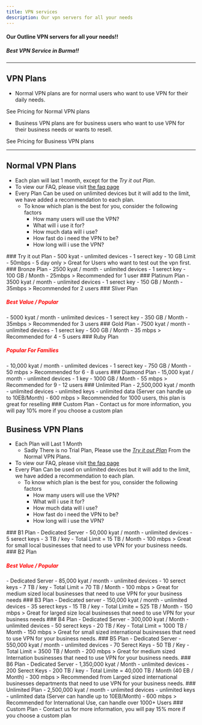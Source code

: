 ```yaml
---
title: VPN services
description: Our vpn servers for all your needs
---
```



#### Our Outline VPN servers for all your needs!!
##### Best VPN Service in Burma!!
---


## VPN Plans 
- Normal VPN plans are for normal users who want to use VPN for their daily needs.

<LinkButton variant='secondary' href='#normal-vpn-plans'> See Pricing for Normal VPN plans</LinkButton>

- Business VPN plans are for business users who want to use VPN for their business needs or wants to resell.

<LinkButton variant='secondary' href="#business-vpn-plans"> See Pricing for Business VPN plans</LinkButton>

---
## Normal VPN Plans
- Each plan will last 1 month, except for the *Try it out Plan*. 
- To view our FAQ, please visit [the faq page](./faq/)
- Every Plan Can be used on unlimited devices but it will add to the limit, we have added a recommendation to each plan.
    - To know which plan is the best for you, consider the following factors
        - How many users will use the VPN?
        - What will i use it for? 
        - How much data will i use?
        - How fast do i need the VPN to be?
        - How long will i use the VPN?
<CardGrid id="Normal">

<Card>
    ### Try it out Plan
    - 500 kyat 
    - unlimited devices
    - 1 serect key
    - 10 GB Limit
    - 50mbps
    - 5 day only
    > Great for Users who want to test out the vpn first.
</Card>
<Card id="bronze"> 
    ### Bronze Plan
    - 2500 kyat / month
    - unlimited devices
    - 1 serect key
    - 100 GB / Month
    - 25mbps
    > Recommended for 1 user
</Card>

<Card>
    ### Platinum Plan
    - 3500 kyat / month
    - unlimited devices
    - 1 serect key
    - 150 GB / Month
    - 35mbps
    > Recommended for 2 users 
 </Card>

<Card>
    ### Sliver Plan
    <h5 style="color:red">Best Value / Popular </h5>
    - 5000 kyat / month
    - unlimited devices
    - 1 serect key
    - 350 GB / Month
    - 35mbps
    > Recommended for 3 users
 </Card>
<Card>
    ### Gold Plan
    - 7500 kyat / month
    - unlimited devices
    - 1 serect key
    - 500 GB / Month
    - 35 mbps
    > Recommended for 4 - 5 users
 </Card>

<Card>
    ### Ruby Plan
        <h5 style="color:red">Popular For Families</h5>
    - 10,000 kyat / month
    - unlimited devices 
    - 1 serect key
    - 750 GB / Month
    - 50 mbps
    > Recommended for 6 - 8 users
 </Card>

<Card>
    ### Diamond Plan
    - 15,000 kyat / month
    - unlimited devices
    - 1 key
    - 1000 GB / Month
    - 55 mbps
    > Recommended for 9 - 12 users
 </Card>

<Card>
    ### Unlimited Plan
    - 2,500,000 kyat / month
    - unlimited devices 
    - unlimited keys
    - unlimited data (Server can handle up to 10EB/Month)
    - 600 mbps
    > Recommended for 1000 users, this plan is great for reselling
 </Card>

 <Card>
    ### Custom Plan
    - Contact us for more information, you will pay 10% more if you choose a custom plan
 </Card>
</CardGrid>


## Business VPN Plans
- Each Plan will Last 1 Month
    - Sadly There is no Trial Plan, Please use the [*Try it out Plan*](#try-it-out-plan) From the Normal VPN Plans.
- To view our FAQ, please visit [the faq page](./faq/)
- Every Plan Can be used on unlimited devices but it will add to the limit, we have added a recommendation to each plan.
    - To know which plan is the best for you, consider the following factors
        - How many users will use the VPN?
        - What will i use it for? 
        - How much data will i use?
        - How fast do i need the VPN to be?
        - How long will i use the VPN?


<CardGrid id="Business">

<Card>
    ### B1 Plan 
    - Dedicated Server 
    - 50,000 kyat / month
    - unlimited devices
    - 5 serect keys
    - 3 TB / key
    - Total Limit = 15 TB / Month
    - 100 mbps
    > Great for small local businesses that need to use VPN for your business needs.
</Card>

<Card>
    ### B2 Plan
        <h5 style="color:red">Best Value / Popular </h5>
    - Dedicated Server
    - 85,000 kyat / month
    - unlimited devices
    - 10 serect keys 
    - 7 TB / key
    - Total Limit = 70 TB / Month
    - 100 mbps
    > Great for medium sized local businesses that need to use VPN for your business needs 
</Card>

<Card>
    ### B3 Plan
    - Dedicated server 
    - 150,000 kyat / month
    - unlimited devices 
    - 35 serect keys 
    - 15 TB / key
    - Total Limite = 525 TB / Month
    - 150 mbps
    > Great for larged size local businesses that need to use VPN for your business needs
</Card>

<Card>
    ### B4 Plan
    - Dedicated Server 
    - 300,000 kyat / Month
    - unlimited devices 
    - 50 serect keys 
    - 20 TB / Key 
    - Total Limit = 1000 TB / Month
    - 150 mbps
    > Great for small sized international businesses that need to use VPN for your business needs.
</Card>

<Card>
    ### B5 Plan
    - Dedicated Server 
    - 550,000 kyat / month
    - unlimited devices
    - 70 Serect Keys 
    - 50 TB / Key 
    - Total Limit = 3500 TB / Month
    - 200 mbps 
    > Great for medium sized Internation businesses that need to use VPN for your business needs. 
</Card>

<Card>
    ### B6 Plan
    - Dedicated Server 
    - 1,350,000 kyat / Month 
    - unlimited devices 
    - 200 Serect Keys 
    - 200 TB / key
    - Total Limite = 40,000 TB / Month (40 EB / Month)
    - 300 mbps
    > Recommended from Larged sized international businesses departments that need to use VPN for your business needs.
</Card>


<Card>
    ### Unlimited Plan
    - 2,500,000 kyat / month
    - unlimited devices 
    - unlimited keys
    - unlimited data (Server can handle up to 10EB/Month)
    - 600 mbps
    > Recommended for International Use, can handle over 1000+ Users
 </Card>

 <Card>
    ### Custom Plan
    - Contact us for more information, you will pay 15% more if you choose a custom plan
 </Card>

</CardGrid>

